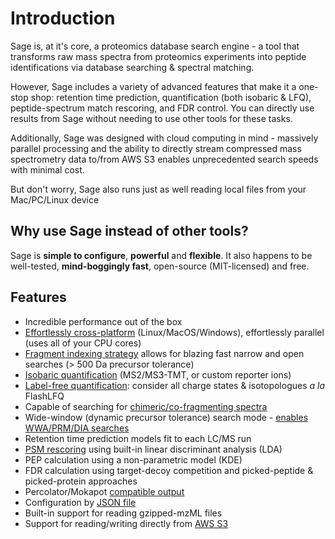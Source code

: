 
# Introduction
 
Sage is, at it's core, a proteomics database search engine - 
    a tool that transforms raw mass spectra from proteomics experiments into peptide identifications 
    via database searching & spectral matching. 

However, Sage includes a variety of advanced features that make it a one-stop shop: retention time prediction, quantification (both isobaric & LFQ), peptide-spectrum match rescoring, and FDR control. You can directly use results from Sage without needing to use other tools for these tasks.

Additionally, Sage was designed with cloud computing in mind - massively parallel processing and the ability to directly stream compressed mass spectrometry data to/from AWS S3 enables unprecedented search speeds with minimal cost. 

But don't worry, Sage also runs just as well reading local files from your Mac/PC/Linux device

## Why use Sage instead of other tools?

Sage is **simple to configure**, **powerful** and **flexible**. 
It also happens to be well-tested, **mind-boggingly fast**, open-source (MIT-licensed) and free.

## Features

- Incredible performance out of the box
- [Effortlessly cross-platform](/docs/started#download-the-latest-binary-release) (Linux/MacOS/Windows), effortlessly parallel (uses all of your CPU cores)
- [Fragment indexing strategy](/docs/how_it_works) allows for blazing fast narrow and open searches (> 500 Da precursor tolerance)
- [Isobaric quantification](/docs/how_it_works#tmt-based) (MS2/MS3-TMT, or custom reporter ions)
- [Label-free quantification](/docs/how_it_works#label-free): consider all charge states & isotopologues *a la* FlashLFQ
- Capable of searching for [chimeric/co-fragmenting spectra](/docs/configuration/additional)
- Wide-window (dynamic precursor tolerance) search mode - [enables WWA/PRM/DIA searches](/docs/configuration/tolerance#wide-window-mode)
- Retention time prediction models fit to each LC/MS run
- [PSM rescoring](/docs/how_it_works#machine-learning-for-psm-rescoring) using built-in linear discriminant analysis (LDA)
- PEP calculation using a non-parametric model (KDE)
- FDR calculation using target-decoy competition and picked-peptide & picked-protein approaches
- Percolator/Mokapot [compatible output](/docs/configuration#env)
- Configuration by [JSON file](/docs/configuration#file)
- Built-in support for reading gzipped-mzML files
- Support for reading/writing directly from [AWS S3](/docs/configuration/aws)